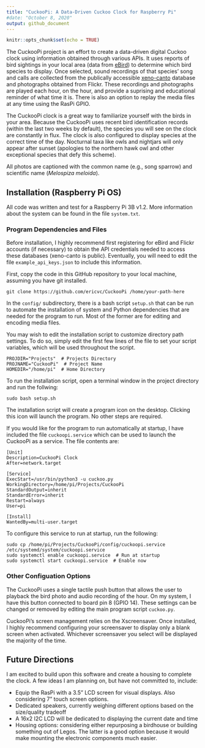 ```yaml
---
title: "CuckooPi: A Data-Driven Cuckoo Clock for Raspberry Pi"
#date: "October 8, 2020"
output: github_document
---
```


```r
knitr::opts_chunk$set(echo = TRUE)
```

The CuckooPi project is an effort to create a data-driven digital Cuckoo clock using information obtained through various APIs. It uses reports of bird sightings in your local area (data from [eBird](https://ebird.org/home)) to determine which bird species to display. Once selected, sound recordings of that species' song and calls are collected from the publically accessible [xeno-canto](https://www.xeno-canto.org/) database and photographs obtained from Flickr. These recordings and photographs are played each hour, on the hour, and provide a suprising and educational reminder of what time it is. There is also an option to replay the media files at any time using the RasPi GPIO.

The CuckooPi clock is a great way to familiarize yourself with the birds in your area. Because the CuckooPi uses recent bird identification records (within the last two weeks by default), the species you will see on the clock are constantly in flux. The clock is also configured to display species at the correct time of the day. Nocturnal taxa like owls and nightjars will only appear after sunset (apologies to the northern hawk owl and other exceptional species that defy this scheme).

All photos are captioned with the common name (e.g., song sparrow) and scientific name (*Melospiza meloida*).


## Installation (Raspberry Pi OS)

All code was written and test for a Raspberry Pi 3B v1.2. More information about the system can be found in the file `system.txt`.

### Program Dependencies and Files

Before installation, I highly recommend first registering for eBird and Flickr accounts (if necessary) to obtain the API credentials needed to access these databases (xeno-canto is public). Eventually, you will need to edit the file `example_api_keys.json` to include this information.

First, copy the code in this GitHub repository to your local machine, assuming you have git installed.

```
git clone https://github.com/ericvc/CuckooPi /home/your-path-here

```
In the `config/` subdirectory, there is a bash script `setup.sh` that can be run to automate the installation of system and Python dependencies that are needed for the program to run. Most of the former are for editing and encoding media files.

You may wish to edit the installation script to customize directory path settings. To do so, simply edit the first few lines of the file to set your script variables, which will be used throughout the script.

```
PROJDIR="Projects"  # Projects Directory
PROJNAME="CuckooPi"  # Project Name
HOMEDIR="/home/pi"  # Home Directory

```
To run the installation script, open a terminal window in the project directory and run the follwing:

```
sudo bash setup.sh

```

The installation script will create a program icon on the desktop. Clicking this icon will launch the program. No other steps are required.

If you would like for the program to run automatically at startup, I have included the file `cuckoopi.service` which can be used to launch the CuckooPi as a service. The file contents are:

```
[Unit]
Description=CuckooPi Clock
After=network.target

[Service]
ExecStart=/usr/bin/python3 -u cuckoo.py
WorkingDirectory=/home/pi/Projects/CuckooPi
StandardOutput=inherit
StandardError=inherit
Restart=always
User=pi

[Install]
WantedBy=multi-user.target

```

To configure this service to run at startup, run the following:

```
sudo cp /home/pi/Projects/CuckooPi/config/cuckoopi.service /etc/systemd/system/cuckoopi.service
sudo systemctl enable cuckoopi.service  # Run at startup 
sudo systemctl start cuckoopi.service  # Enable now 

```
### Other Configuation Options

The CuckooPi uses a single tactile push button that allows the user to playback the bird photo and audio recording of the hour. On my system, I have this button connected to board pin 8 (GPIO 14). These settings can be changed or removed by editing the main program script `cuckoo.py`.

CuckooPi's screen management relies on the Xscreensaver. Once installed, I highly recommend configuring your screensaver to display only a blank screen when activated. Whichever screensaver you select will be displayed the majority of the time.

## Future Directions

I am excited to build upon this software and create a housing to complete the clock. A few ideas I am planning on, but have not committed to, include:

* Equip the RasPi with a 3.5" LCD screen for visual displays. Also considering 7" touch screen options.
* Dedicated speakers, currently weighing different options based on the size/quality tradeoff
* A 16x2 I2C LCD will be dedicated to displaying the current date and time
* Housing options: considering either repurposing a birdhouse or building something out of Legos. The latter is a good option because it would make mounting the electronic components much easier.
